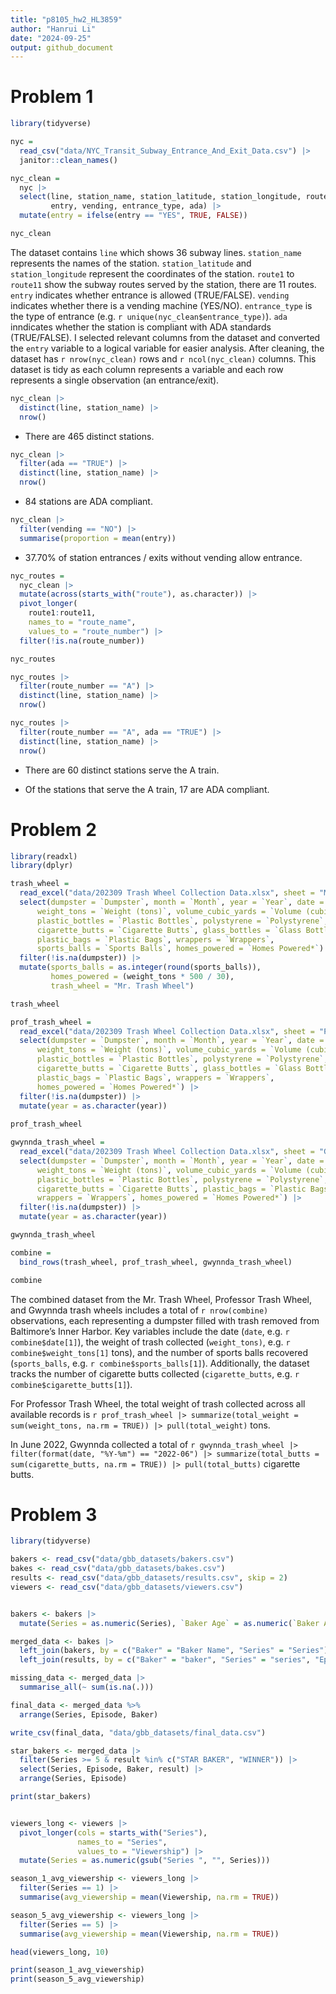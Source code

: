 ```yaml
---
title: "p8105_hw2_HL3859"
author: "Hanrui Li"
date: "2024-09-25"
output: github_document
---
```


# Problem 1

```r
library(tidyverse)

nyc = 
  read_csv("data/NYC_Transit_Subway_Entrance_And_Exit_Data.csv") |>
  janitor::clean_names()

nyc_clean = 
  nyc |>
  select(line, station_name, station_latitude, station_longitude, route1:route11, 
         entry, vending, entrance_type, ada) |>
  mutate(entry = ifelse(entry == "YES", TRUE, FALSE))

nyc_clean
```

The dataset contains `line` which shows 36 subway lines. `station_name` represents the names of the station. `station_latitude` and `station_longitude` represent the coordinates of the station. `route1` to `route11` show the subway routes served by the station, there are 11 routes. `entry` indicates whether entrance is allowed (TRUE/FALSE). `vending` indicates whether there is a vending machine (YES/NO). `entrance_type` is the type of entrance (e.g. `r unique(nyc_clean$entrance_type)`). `ada` inndicates whether the station is compliant with ADA standards (TRUE/FALSE). I selected relevant columns from the dataset and converted the `entry` variable to a logical variable for easier analysis. After cleaning, the dataset has `r nrow(nyc_clean)` rows and `r ncol(nyc_clean)` columns. This dataset is tidy as each column represents a variable and each row represents a single observation (an entrance/exit).

```r
nyc_clean |>
  distinct(line, station_name) |>
  nrow()
```

- There are 465 distinct stations.

```r
nyc_clean |>
  filter(ada == "TRUE") |>
  distinct(line, station_name) |>
  nrow()
```

- 84 stations are ADA compliant.

```r
nyc_clean |>
  filter(vending == "NO") |>
  summarise(proportion = mean(entry))
```

- 37.70% of station entrances / exits without vending allow entrance.

```r
nyc_routes = 
  nyc_clean |>
  mutate(across(starts_with("route"), as.character)) |>
  pivot_longer(
    route1:route11,
    names_to = "route_name", 
    values_to = "route_number") |>
  filter(!is.na(route_number))

nyc_routes

nyc_routes |>
  filter(route_number == "A") |>
  distinct(line, station_name) |>
  nrow()

nyc_routes |>
  filter(route_number == "A", ada == "TRUE") |>
  distinct(line, station_name) |>
  nrow()
```

- There are 60 distinct stations serve the A train.

- Of the stations that serve the A train, 17 are ADA compliant.


# Problem 2

```r
library(readxl)
library(dplyr)

trash_wheel = 
  read_excel("data/202309 Trash Wheel Collection Data.xlsx", sheet = "Mr. Trash Wheel", skip = 1) |>
  select(dumpster = `Dumpster`, month = `Month`, year = `Year`, date = `Date`,
      weight_tons = `Weight (tons)`, volume_cubic_yards = `Volume (cubic yards)`,
      plastic_bottles = `Plastic Bottles`, polystyrene = `Polystyrene`,
      cigarette_butts = `Cigarette Butts`, glass_bottles = `Glass Bottles`,
      plastic_bags = `Plastic Bags`, wrappers = `Wrappers`,
      sports_balls = `Sports Balls`, homes_powered = `Homes Powered*`) |>
  filter(!is.na(dumpster)) |>
  mutate(sports_balls = as.integer(round(sports_balls)), 
         homes_powered = (weight_tons * 500 / 30),
         trash_wheel = "Mr. Trash Wheel")

trash_wheel
```

```r
prof_trash_wheel = 
  read_excel("data/202309 Trash Wheel Collection Data.xlsx", sheet = "Professor Trash Wheel", skip = 1) |>
  select(dumpster = `Dumpster`, month = `Month`, year = `Year`, date = `Date`,
      weight_tons = `Weight (tons)`, volume_cubic_yards = `Volume (cubic yards)`,
      plastic_bottles = `Plastic Bottles`, polystyrene = `Polystyrene`,
      cigarette_butts = `Cigarette Butts`, glass_bottles = `Glass Bottles`,
      plastic_bags = `Plastic Bags`, wrappers = `Wrappers`,
      homes_powered = `Homes Powered*`) |>
  filter(!is.na(dumpster)) |>
  mutate(year = as.character(year))
  
prof_trash_wheel

gwynnda_trash_wheel = 
  read_excel("data/202309 Trash Wheel Collection Data.xlsx", sheet = "Gwynnda Trash Wheel", skip = 1) |>
  select(dumpster = `Dumpster`, month = `Month`, year = `Year`, date = `Date`,
      weight_tons = `Weight (tons)`, volume_cubic_yards = `Volume (cubic yards)`,
      plastic_bottles = `Plastic Bottles`, polystyrene = `Polystyrene`,
      cigarette_butts = `Cigarette Butts`, plastic_bags = `Plastic Bags`, 
      wrappers = `Wrappers`, homes_powered = `Homes Powered*`) |>
  filter(!is.na(dumpster)) |>
  mutate(year = as.character(year))

gwynnda_trash_wheel
```

```r
combine = 
  bind_rows(trash_wheel, prof_trash_wheel, gwynnda_trash_wheel)

combine
```

The combined dataset from the Mr. Trash Wheel, Professor Trash Wheel, and Gwynnda trash wheels includes a total of `r nrow(combine)` observations, each representing a dumpster filled with trash removed from Baltimore's Inner Harbor. Key variables include the date (`date`, e.g. `r combine$date[1]`), the weight of trash collected (`weight_tons)`, e.g. `r combine$weight_tons[1]` tons), and the number of sports balls recovered (`sports_balls`, e.g. `r combine$sports_balls[1]`). Additionally, the dataset tracks the number of cigarette butts collected (`cigarette_butts`, e.g. `r combine$cigarette_butts[1]`). 

For Professor Trash Wheel, the total weight of trash collected across all available records is `r prof_trash_wheel |> summarize(total_weight = sum(weight_tons, na.rm = TRUE)) |> pull(total_weight)` tons. 

In June 2022, Gwynnda collected a total of `r gwynnda_trash_wheel |> filter(format(date, "%Y-%m") == "2022-06") |> summarize(total_butts = sum(cigarette_butts, na.rm = TRUE)) |> pull(total_butts)` cigarette butts.


# Problem 3

```r
library(tidyverse)

bakers <- read_csv("data/gbb_datasets/bakers.csv")
bakes <- read_csv("data/gbb_datasets/bakes.csv")
results <- read_csv("data/gbb_datasets/results.csv", skip = 2)
viewers <- read_csv("data/gbb_datasets/viewers.csv")


bakers <- bakers |>
  mutate(Series = as.numeric(Series), `Baker Age` = as.numeric(`Baker Age`))

merged_data <- bakes |>
  left_join(bakers, by = c("Baker" = "Baker Name", "Series" = "Series")) |>
  left_join(results, by = c("Baker" = "baker", "Series" = "series", "Episode" = "episode"))

missing_data <- merged_data |>
  summarise_all(~ sum(is.na(.)))

final_data <- merged_data %>%
  arrange(Series, Episode, Baker)

write_csv(final_data, "data/gbb_datasets/final_data.csv")

star_bakers <- merged_data |>
  filter(Series >= 5 & result %in% c("STAR BAKER", "WINNER")) |>
  select(Series, Episode, Baker, result) |>
  arrange(Series, Episode)

print(star_bakers)


viewers_long <- viewers |>
  pivot_longer(cols = starts_with("Series"), 
               names_to = "Series", 
               values_to = "Viewership") |>
  mutate(Series = as.numeric(gsub("Series ", "", Series)))

season_1_avg_viewership <- viewers_long |>
  filter(Series == 1) |>
  summarise(avg_viewership = mean(Viewership, na.rm = TRUE))

season_5_avg_viewership <- viewers_long |>
  filter(Series == 5) |>
  summarise(avg_viewership = mean(Viewership, na.rm = TRUE))

head(viewers_long, 10)

print(season_1_avg_viewership)
print(season_5_avg_viewership)
```













